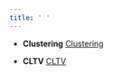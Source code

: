 ```yaml
---
title: ' '
---
```

<link rel="stylesheet" href="styles.css" type="text/css">


<ul>
<li>
<p><strong>Clustering</strong> <a href="Clustering.html" target="_blank" rel="noopener">Clustering </a>  </p>
</li>
</ul>
<ul>
<li>
<p><strong>CLTV</strong> <a href="CLTV.html" target="_blank" rel="noopener">CLTV</a>  </p>
</li>
</ul>
